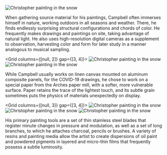 
<Image
  src="/artist/deck_snow.jpg"
  width={3000}
  height={2001}
  alt="Christopher painting in the snow"
/>

When gathering source material for his paintings, Campbell often immerses himself in nature, working outdoors in all seasons and weather. There, he finds endlessly surprising structural configurations and chords of color. He frequently makes drawings and paintings on site, taking advantage of natural light. He also uses high-resolution digital cameras as a supplement to observation, harvesting color and form for later study in a manner analogous to musical sampling.

<Grid columns={[null, 2]} gap={[3, 4]}>
  <Image
    src="/artist/Son7Rm3_01_6710_2048p.jpg"
    width={2048}
    height={2048}
    alt="Christopher painting in the snow"
  />
  <Image
    src="/artist/Son7Rm3_01_6653_2048p.jpg"
    width={2048}
    height={2048}
    alt="Christopher painting in the snow"
  />
</Grid>

While Campbell usually works on linen canvas mounted on aluminum composite panels, for the COVID-19 drawings, he chose to work on a special paper from the Arches paper mill, with a softer, more vulnerable surface. Paper retains the trace of the lightest touch, and its subtle grain sometimes puts the physics of materials unexpectedly on display.

<Grid columns={[null, 3]} gap={[3, 4]}>
  <Image
    src="/artist/Son7Rm3_01_6718_2048p.jpg"
    width={2048}
    height={2048}
    alt="Christopher painting in the snow"
  />
  <Image
    src="/artist/Son650_01_8685_2048p.jpg"
    width={2048}
    height={2048}
    alt="Christopher painting in the snow"
  />
  <Image
    src="/artist/Son7Rm3_01_8214_2048p.jpg"
    width={2048}
    height={2048}
    alt="Christopher painting in the snow"
  />
</Grid>

His primary painting tools are a set of thin stainless steel blades that register minute changes in pressure and modulation, as well as a set of long branches, to which he attaches charcoal, pencils or brushes. A variety of resins and painting media allow the artist to create dispersions of oil paint and powdered pigments in layered and micro-thin films that frequently possess a subtle luminosity.
